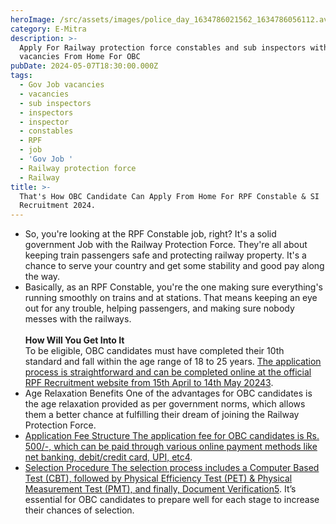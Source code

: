 ```yaml
---
heroImage: /src/assets/images/police_day_1634786021562_1634786056112.avif
category: E-Mitra
description: >-
  Apply For Railway protection force constables and sub inspectors with 4208
  vacancies From Home For OBC
pubDate: 2024-05-07T18:30:00.000Z
tags:
  - Gov Job vacancies
  - vacancies
  - sub inspectors
  - inspectors
  - inspector
  - constables
  - RPF
  - job
  - 'Gov Job '
  - Railway protection force
  - Railway
title: >-
  That's How OBC Candidate Can Apply From Home For RPF Constable & SI
  Recruitment 2024.
---
```


* So, you're looking at the RPF Constable job, right? It's a solid government Job with the Railway Protection Force. They're all about keeping train passengers safe and protecting railway property. It's a chance to serve your country and get some stability and good pay along the way.
* Basically, as an RPF Constable, you're the one making sure everything's running smoothly on trains and at stations. That means keeping an eye out for any trouble, helping passengers, and making sure nobody messes with the railways.\
  \
  **How Will You Get Into It**\
  To be eligible, OBC candidates must have completed their 10th standard and fall within the age range of 18 to 25 years. [The application process is straightforward and can be completed online at the official RPF Recruitment website from 15th April to 14th May 2024](https://edgeservices.bing.com/edgesvc/chat?udsframed=1\&form=SHORUN\&clientscopes=chat,noheader,udsedgeshop,channelstable,ntpquery,devtoolsapi,udsdlpconsent,udscstart,cspgrd,\&shellsig=d995641007585a3ed44a8ff1c728faf801722362\&setlang=en-US\&lightschemeovr=1#sjevt%7CDiscover.Chat.SydneyClickPageCitation%7Cadpclick%7C2%7C1976523f-9b9c-4b0a-8833-7ef0d9cdbcb9)[3](https://edgeservices.bing.com/edgesvc/chat?udsframed=1\&form=SHORUN\&clientscopes=chat,noheader,udsedgeshop,channelstable,ntpquery,devtoolsapi,udsdlpconsent,udscstart,cspgrd,\&shellsig=d995641007585a3ed44a8ff1c728faf801722362\&setlang=en-US\&lightschemeovr=1#sjevt%7CDiscover.Chat.SydneyClickPageCitation%7Cadpclick%7C2%7C1976523f-9b9c-4b0a-8833-7ef0d9cdbcb9).
* Age Relaxation Benefits One of the advantages for OBC candidates is the age relaxation provided as per government norms, which allows them a better chance at fulfilling their dream of joining the Railway Protection Force.
* [Application Fee Structure The application fee for OBC candidates is Rs. 500/-, which can be paid through various online payment methods like net banking, debit/credit card, UPI, etc](https://edgeservices.bing.com/edgesvc/chat?udsframed=1\&form=SHORUN\&clientscopes=chat,noheader,udsedgeshop,channelstable,ntpquery,devtoolsapi,udsdlpconsent,udscstart,cspgrd,\&shellsig=d995641007585a3ed44a8ff1c728faf801722362\&setlang=en-US\&lightschemeovr=1#sjevt%7CDiscover.Chat.SydneyClickPageCitation%7Cadpclick%7C3%7C1976523f-9b9c-4b0a-8833-7ef0d9cdbcb9)[4](https://edgeservices.bing.com/edgesvc/chat?udsframed=1\&form=SHORUN\&clientscopes=chat,noheader,udsedgeshop,channelstable,ntpquery,devtoolsapi,udsdlpconsent,udscstart,cspgrd,\&shellsig=d995641007585a3ed44a8ff1c728faf801722362\&setlang=en-US\&lightschemeovr=1#sjevt%7CDiscover.Chat.SydneyClickPageCitation%7Cadpclick%7C3%7C1976523f-9b9c-4b0a-8833-7ef0d9cdbcb9).
* [Selection Procedure The selection process includes a Computer Based Test (CBT), followed by Physical Efficiency Test (PET) & Physical Measurement Test (PMT), and finally, Document Verification](https://edgeservices.bing.com/edgesvc/chat?udsframed=1\&form=SHORUN\&clientscopes=chat,noheader,udsedgeshop,channelstable,ntpquery,devtoolsapi,udsdlpconsent,udscstart,cspgrd,\&shellsig=d995641007585a3ed44a8ff1c728faf801722362\&setlang=en-US\&lightschemeovr=1#sjevt%7CDiscover.Chat.SydneyClickPageCitation%7Cadpclick%7C4%7C1976523f-9b9c-4b0a-8833-7ef0d9cdbcb9)[5](https://edgeservices.bing.com/edgesvc/chat?udsframed=1\&form=SHORUN\&clientscopes=chat,noheader,udsedgeshop,channelstable,ntpquery,devtoolsapi,udsdlpconsent,udscstart,cspgrd,\&shellsig=d995641007585a3ed44a8ff1c728faf801722362\&setlang=en-US\&lightschemeovr=1#sjevt%7CDiscover.Chat.SydneyClickPageCitation%7Cadpclick%7C4%7C1976523f-9b9c-4b0a-8833-7ef0d9cdbcb9). It’s essential for OBC candidates to prepare well for each stage to increase their chances of selection.

